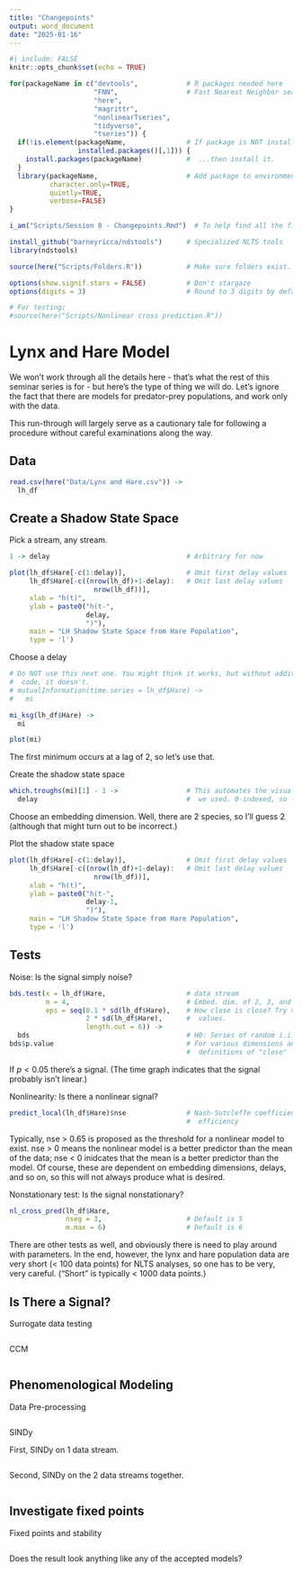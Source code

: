 ```yaml
---
title: "Changepoints"
output: word_document
date: "2025-01-16"
---
```



```r
#| include: FALSE
knitr::opts_chunk$set(echo = TRUE)

for(packageName in c("devtools",            # R packages needed here
                     "FNN",                 # Fast Nearest Neighbor searches
                     "here",
                     "magrittr",
                     "nonlinearTseries",
                     "tidyverse",
                     "tseries")) {
  if(!is.element(packageName,               # If package is NOT installed...
                 installed.packages()[,1])) {
    install.packages(packageName)           #  ...then install it.
  }
  library(packageName,                      # Add package to environment
          character.only=TRUE,
          quietly=TRUE,
          verbose=FALSE)
}

i_am("Scripts/Session 8 - Changepoints.Rmd")  # To help find all the files.

install_github("barneyricca/ndstools")      # Specialized NLTS tools
library(ndstools)

source(here("Scripts/Folders.R"))           # Make sure folders exist.

options(show.signif.stars = FALSE)          # Don't stargaze
options(digits = 3)                         # Round to 3 digits by default

# For testing:
#source(here("Scripts/Nonlinear cross prediction.R"))
```

# Lynx and Hare Model

We won't work through all the details here - that's what the rest of this seminar series is for - but here's the type of thing we will do. Let's ignore the fact that there are models for predator-prey populations, and work only with the data.

This run-through will largely serve as a cautionary tale for following a procedure without careful examinations along the way.

## Data
```r
read.csv(here("Data/Lynx and Hare.csv")) ->
  lh_df
```

## Create a Shadow State Space

Pick a stream, any stream.
```r
1 -> delay                                  # Arbitrary for now

plot(lh_df$Hare[-c(1:delay)],               # Omit first delay values
     lh_df$Hare[-c((nrow(lh_df)+1-delay):   # Omit last delay values
                     nrow(lh_df))],
     xlab = "h(t)",
     ylab = paste0("h(t-",
                   delay,
                   ")"),
     main = "LH Shadow State Space from Hare Population",
     type = 'l')

```

Choose a delay
```r
# Do NOT use this next one. You might think it works, but without additional 
#  code, it doesn't.
# mutualInformation(time.series = lh_df$Hare) ->
#   mi

mi_ksg(lh_df$Hare) ->
  mi

plot(mi)
```
The first minimum occurs at a lag of 2, so let's use that.

Create the shadow state space
```r
which.troughs(mi)[1] - 1 ->                 # This automates the visual
  delay                                     #  we used. 0-indexed, so - 1

```

Choose an embedding dimension. Well, there are 2 species, so I'll guess 2 (although that might turn out to be incorrect.)

Plot the shadow state space

```r
plot(lh_df$Hare[-c(1:delay)],               # Omit first delay values
     lh_df$Hare[-c((nrow(lh_df)+1-delay):   # Omit last delay values
                     nrow(lh_df))],
     xlab = "h(t)",
     ylab = paste0("h(t-",
                   delay-1,
                   ")"),
     main = "LH Shadow State Space from Hare Population",
     type = 'l')

```

## Tests

Noise: Is the signal simply noise?
```r
bds.test(x = lh_df$Hare,                    # data stream
         m = 4,                             # Embed. dim. of 2, 3, and 4
         eps = seq(0.1 * sd(lh_df$Hare),    # How close is close? Try various
                   2 * sd(lh_df$Hare),      #  values.
                   length.out = 6)) ->
  bds                                       # H0: Series of random i.i.d.
bds$p.value                                 # For various dimensions and
                                            #  definitions of "close"
```
If $p < 0.05$ there's a signal. (The time graph indicates that the signal probably isn't linear.)


Nonlinearity: Is there a nonlinear signal?
```r
predict_local(lh_df$Hare)$nse               # Nash-Sutcleffe coefficient of
                                            #  efficiency

```
Typically, nse > 0.65 is proposed as the threshold for a nonlinear model to exist. nse > 0 means the nonlinear model is a better predictor than the mean of the data; nse < 0 inidcates that the mean is a better predictor than the model. Of course, these are dependent on embedding dimensions, delays, and so on, so this will not always produce what is desired.

Nonstationary test: Is the signal nonstationary?
```r
nl_cross_pred(lh_df$Hare,
              nseg = 3,                     # Default is 5
              m.max = 6)                    # Default is 6

```

There are other tests as well, and obviously there is need to play around with parameters. In the end, however, the lynx and hare population data are very short (< 100 data points) for NLTS analyses, so one has to be very, very careful. ("Short" is typically < 1000 data points.)

## Is There a Signal?

Surrogate data testing
```r

```

CCM
```r

```

## Phenomenological Modeling

Data Pre-processing
```r

```


SINDy

First, SINDy on 1 data stream.
```r

```

Second, SINDy on the 2 data streams together.
```r

```

## Investigate fixed points

Fixed points and stability
```r

```


Does the result look anything like any of the accepted models?
